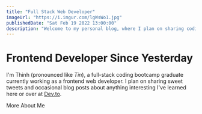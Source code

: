 ```yaml
---
title: "Full Stack Web Developer"
imageUrl: "https://i.imgur.com/lgWsWo1.jpg"
publishedDate: "Sat Feb 19 2022 13:00:00"
description: "Welcome to my personal blog, where I plan on sharing coding tutorials and occasional blog posts on my new career as a web developer since 2021."
---
```


# Frontend Developer Since Yesterday

I'm Thinh (pronounced like _Tin_), a full-stack coding bootcamp graduate currently working as a frontend web developer. I plan on sharing sweet tweets and occasional blog posts about
anything interesting I've learned here or over at [Dev.to](https://dev.to/gthinh).

<Link type="button" href="/about" css={{"@md": { ml: "$8" }}}>More About Me</Link>